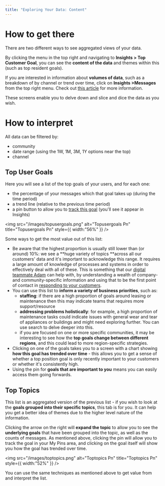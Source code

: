 ```yaml
---
title: "Exploring Your Data: Content"
---
```


# **How to get there**

There are two different ways to see aggregated views of your data.

By clicking the menu in the top right and navigating to **Insights \> Top Customer Goal**, you can see the **content of the data** and themes within this (such as top resident goals).

If you are interested in information about **volumes of data**, such as a breakdown of by channel or trend over time, click on **Insights \>Messages** from the top right menu. Check out [<u>this article</u>](https://help.travtus.com/en/articles/9173000-exploring-your-data-volumes) for more information.

These screens enable you to delve down and slice and dice the data as you wish.

# **How to interpret**

All data can be filtered by:

- community
- date range (using the 1W, 1M, 3M, 1Y options near the top)
- channel

## **Top User Goals**

Here you will see a list of the top goals of your users, and for each one:

- the percentage of your messages which that goal takes up (during the time period)
- a trend line (relative to the previous time period)
- a pin button to allow you to [<u>track this goal</u>](https://intercom.help/travtus-d83752c4176c/en/articles/9172998-tracking-goals) (you'll see it appear in Insights)

<img
  src="/images/topusergoals.png"
  alt="Topusergoals Pn"
  title="Topusergoals Pn"
  style={{ width:"56%" }}
/>

Some ways to get the most value out of this list:

- Be aware that the highest proportion is usually still lower than (or around) 10%: we see a **huge variety of topics **across all our customers' data and it's important to acknowledge this range. It requires a large amount of knowledge of processes and systems in order to effectively deal with all of these. This is something that our [<u>digital teammate Adam</u>](https://help.travtus.com/en/articles/9174358-who-is-adam) can help with, by understanding a wealth of company- and community-specific information and using that to be the first point of contact in [<u>responding to your customers</u>](https://help.travtus.com/en/articles/9172791-how-does-it-work#h_2630ea84b1).
- You can use this list to **inform a variety of business priorities**, such as:
  - **staffing**: if there are a high proportion of goals around leasing or maintenance then this may indicate teams that requires more support/resource
  - **addressing problems holistically**: for example, a high proportion of maintenance tasks could indicate issues with general wear and tear of appliances or buildings and might need exploring further. You can use search to delve deeper into this.
  - if you are focused on one or more specific communities, it may be interesting to see how the **top goals change between different regions**, and this could lead to more region-specific strategies.
- Clicking on one of the goals takes you to a screen with a chart showing **how this goal has trended over time** - this allows you to get a sense of whether a top position goal is only recently important to your customers or whether it's consistently high.
- Using the pin for **goals that are important to you** means you can easily access them going forwards.

## **Top Topics**

This list is an aggregated version of the previous list - if you wish to look at the **goals grouped into their specific topics**, this tab is for you. It can help you get a better idea of themes due to the higher level nature of the information.

Clicking the arrow on the right will **expand the topic** to allow you to see the **underlying goals** that have been grouped into the topic, as well as the counts of messages. As mentioned above, clicking the pin will allow you to track the goal in your My Pins area, and clicking on the goal itself will show you how the goal has trended over time.

<img
  src="/images/toptopics.png"
  alt="Toptopics Pn"
  title="Toptopics Pn"
  style={{ width:"52%" }}
/>

You can use the same techniques as mentioned above to get value from and interpret the list.